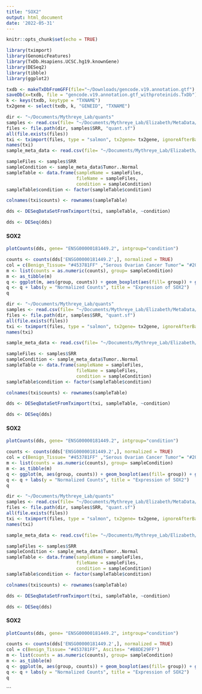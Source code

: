 ```yaml
---
title: "SOX2"
output: html_document
date: '2022-05-31'
---
```


```r
knitr::opts_chunk$set(echo = TRUE)
```

```r
library(tximport)
library(GenomicFeatures)
library(TxDb.Hsapiens.UCSC.hg19.knownGene)
library(DESeq2)
library(tibble)
library(ggplot2)
```


```r
txdb <- makeTxDbFromGFF(file="~/Downloads/gencode.v19.annotation.gtf")
saveDb(x=txdb, file = "gencode.v19.annotation.gtf_withproteinids.TxDb")
k <- keys(txdb, keytype = "TXNAME")
tx2gene <- select(txdb, k, "GENEID", "TXNAME")
```

```r
dir <- "~/Documents/Mythreye_Lab/quants"
samples <- read.csv(file= "~/Documents/Mythreye_Lab/Elizabeth/MetaData/sample_info_tximport.csv")
files <- file.path(dir, samples$SRR, "quant.sf")
all(file.exists(files))
txi <- tximport(files, type = "salmon", tx2gene= tx2gene, ignoreAfterBar= TRUE)
names(txi)
sample_meta_data <- read.csv(file= "~/Documents/Mythreye_Lab/Elizabeth/MetaData/Elizabeth_Sample_meta.csv")
```

```r
sampleFiles <- samples$SRR
sampleCondition <- sample_meta_data$Tumor..Normal
sampleTable <- data.frame(sampleName = sampleFiles,
                          fileName = sampleFiles,
                          condition = sampleCondition)
sampleTable$condition <- factor(sampleTable$condition)
```

```r
colnames(txi$counts) <- rownames(sampleTable)
```

```r
dds <- DESeqDataSetFromTximport(txi, sampleTable, ~condition)
```

```r
dds <- DESeq(dds)
```

#### SOX2
```r
plotCounts(dds, gene= "ENSG00000181449.2", intgroup="condition")
```


```r
counts <- counts(dds['ENSG00000181449.2',], normalized = TRUE)
col = c(Benign_Tissue= "#453781FF" ,"Serous Ovarian Cancer Tumor"= "#20A387FF", Ascites= "#B8DE29FF")
m <- list(counts = as.numeric(counts), group= sampleCondition)
m <- as_tibble(m)
q <- ggplot(m, aes(group, counts)) + geom_boxplot(aes(fill= group)) + geom_jitter(width = 0.1) + aes(color= group) + scale_fill_manual(values = alpha(col,.3)) +scale_color_manual(values = alpha(col, 1.0)) + theme(text = element_text(size = 13)) + theme(axis.text.y = element_text(size = 17)) + theme(legend.position="none")
q <- q + labs(y = "Normalized Counts", title = "Expression of SOX2")
q
```



```r
dir <- "~/Documents/Mythreye_Lab/quants"
samples <- read.csv(file= "~/Documents/Mythreye_Lab/Elizabeth/MetaData/Benign_Tumor/data_import_benign_vs_tumor.csv")
files <- file.path(dir, samples$SRR, "quant.sf")
all(file.exists(files))
txi <- tximport(files, type = "salmon", tx2gene= tx2gene, ignoreAfterBar= TRUE)
names(txi)
```


```r
sample_meta_data <- read.csv(file= "~/Documents/Mythreye_Lab/Elizabeth/MetaData/Benign_Tumor/Elizabeth_meta_benign_vs_tumor.csv")
```

```r
sampleFiles <- samples$SRR
sampleCondition <- sample_meta_data$Tumor..Normal
sampleTable <- data.frame(sampleName = sampleFiles,
                          fileName = sampleFiles,
                          condition = sampleCondition)
sampleTable$condition <- factor(sampleTable$condition)
```

```r
colnames(txi$counts) <- rownames(sampleTable)
```

```r
dds <- DESeqDataSetFromTximport(txi, sampleTable, ~condition)
```

```r
dds <- DESeq(dds)
```

#### SOX2
```r
plotCounts(dds, gene= "ENSG00000181449.2", intgroup="condition")
```


```r
counts <- counts(dds['ENSG00000181449.2',], normalized = TRUE)
col = c(Benign_Tissue= "#453781FF" ,"Serous Ovarian Cancer Tumor"= "#20A387FF")
m <- list(counts = as.numeric(counts), group= sampleCondition)
m <- as_tibble(m)
q <- ggplot(m, aes(group, counts)) + geom_boxplot(aes(fill= group)) + geom_jitter(width = 0.1) + aes(color= group) + scale_fill_manual(values = alpha(col,.3)) +scale_color_manual(values = alpha(col, 1.0)) + theme(text = element_text(size = 13)) + theme(axis.text.y = element_text(size = 17)) + theme(legend.position="none")
q <- q + labs(y = "Normalized Counts", title = "Expression of SOX2")
q
```


```r
dir <- "~/Documents/Mythreye_Lab/quants"
samples <- read.csv(file= "~/Documents/Mythreye_Lab/Elizabeth/MetaData/Benign_Tumor/data_import_ascites_vs_normal.csv")
files <- file.path(dir, samples$SRR, "quant.sf")
all(file.exists(files))
txi <- tximport(files, type = "salmon", tx2gene= tx2gene, ignoreAfterBar= TRUE)
names(txi)
```

```r
sample_meta_data <- read.csv(file= "~/Documents/Mythreye_Lab/Elizabeth/MetaData/Benign_Tumor/Elizabeth_meta_ascites_vs_normal.csv")
```

```r
sampleFiles <- samples$SRR
sampleCondition <- sample_meta_data$Tumor..Normal
sampleTable <- data.frame(sampleName = sampleFiles,
                          fileName = sampleFiles,
                          condition = sampleCondition)
sampleTable$condition <- factor(sampleTable$condition)
```

```r
colnames(txi$counts) <- rownames(sampleTable)
```

```r
dds <- DESeqDataSetFromTximport(txi, sampleTable, ~condition)
```
```r
dds <- DESeq(dds)
```
#### SOX2
```r
plotCounts(dds, gene= "ENSG00000181449.2", intgroup="condition")
```


```r
counts <- counts(dds['ENSG00000181449.2',], normalized = TRUE)
col = c(Benign_Tissue= "#453781FF", Ascites= "#B8DE29FF")
m <- list(counts = as.numeric(counts), group= sampleCondition)
m <- as_tibble(m)
q <- ggplot(m, aes(group, counts)) + geom_boxplot(aes(fill= group)) + geom_jitter(width = 0.1) + aes(color= group) + scale_fill_manual(values = alpha(col,.3)) +scale_color_manual(values = alpha(col, 1.0)) + theme(text = element_text(size = 13)) + theme(axis.text.y = element_text(size = 17)) + theme(legend.position="none")
q <- q + labs(y = "Normalized Counts", title = "Expression of SOX2")
q
```
```